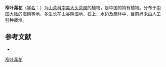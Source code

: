{{Speciesbox
| name = 窄叶荛花
| status = 
| status_system = 
| image =
| genus = Laplacea
| species = chuii
| authority = Merr.
}}

'''窄叶荛花'''（[[学名|学名]]：{{lang|la|''Laplacea chuii''}}）为[[山茶科|山茶科]][[南美大头茶属|南美大头茶属]]的植物，是中国的特有植物。分布于[[中国大陆|中国大陆]]的[[海南|海南]]等地，多生长在山谷阴湿地、石上、水边及疏林中，目前尚未由人工引种栽培。

== 参考文献 ==
<div class="references-small">
* {{cite web| url =http://www.bioinfo.cn/db05/KmzwSpecies.php?action=view&id=22488| title =窄叶荛花| work =《中国高等植物数据库全库》| publisher =中国科学院微生物研究所| author =昆明植物研究所| accessdate =2009-02-25| deadurl =yes| archiveurl =https://web.archive.org/web/20160305023024/http://www.bioinfo.cn/db05/KmzwSpecies.php?action=view&id=22488| archivedate =2016-03-05}}
</div>

[[Category:南美大头茶属|窄叶荛花]]


{{植物小作品}}